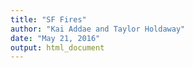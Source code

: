 ```yaml
---
title: "SF Fires"
author: "Kai Addae and Taylor Holdaway"
date: "May 21, 2016"
output: html_document
---
```

